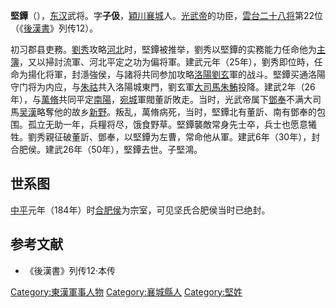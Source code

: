 '''堅鐔'''（{{bd||？|50年||catIdx=L}}），[[东汉|东汉]]武将。字'''子伋'''，[[穎川|穎川]][[襄城县|襄城]]人。[[光武帝|光武帝]]的功臣，[[雲台二十八将|雲台二十八将]]第22位（《[[後漢書|後漢書]]》列传12）。
	
初习郡县吏務。[[劉秀|劉秀]]攻略[[河北|河北]]时，堅鐔被推举，劉秀以堅鐔的实務能力任命他为[[主簿|主簿]]，又以掃討流軍、河北平定之功为偏将軍。建武元年（25年），劉秀即位時，任命为揚化将軍，封濦強侯，与諸将共同参加攻略[[洛陽|洛陽]][[劉玄|劉玄]]軍的战斗。堅鐔买通洛陽守门将为内应，与[[朱祜|朱祜]]共入洛陽城東門，劉玄軍[[大司馬|大司馬]][[朱鮪|朱鮪]]投降。建武2年（26年），与[[萬脩|萬脩]]共同平定[[南陽|南陽]]，[[宛城|宛城]]軍閥董訢敗走。当时，光武帝属下[[鄧奉|鄧奉]]不满大司馬[[吴漢|吴漢]]略奪他的故乡[[新野|新野]]。叛乱，萬脩病死，当时，堅鐔北有董訢、南有鄧奉的包围。孤立无助一年，兵糧将尽，饿食野草。堅鐔襲敵常身先士卒，兵士也愿意犧牲。劉秀親征破董訢、鄧奉，以堅鐔为左曹，常命他从軍。建武6年（30年），封合肥侯。建武26年（50年），堅鐔去世。子堅鴻。

==世系图==
<center>
{{familytree/start}}
{{familytree | Xi |Xi=合肥侯坚镡 }}
{{familytree | |!| }}
{{familytree | Ho |Ho=合肥侯[[坚鸿|坚鸿]] }}
{{familytree | |!| }}
{{familytree | Fu |Fu=合肥侯[[坚浮|坚浮]] }}
{{familytree | |!| }}
{{familytree | Ya |Ya=合肥侯[[坚雅|坚雅]] }}
{{familytree/end}}
</center>

[[中平|中平]]元年（184年）时[[合肥侯|合肥侯]]为宗室，可见坚氏合肥侯当时已绝封。

==参考文献==
*《後漢書》列传12·本传

{{雲台二十八将}}

[[Category:東漢軍事人物|Category:東漢軍事人物]]
[[Category:襄城縣人|Category:襄城縣人]]
[[Category:堅姓|Category:堅姓]]